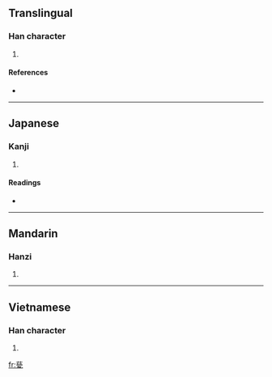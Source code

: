 {{also|瓷}}
==Translingual==

===Han character===
{{Han char|rn=98|rad=瓦|as=09|sn=14|four=|canj=廿女戈弓 (TVIN)}}

# {{defn|Han|sort=瓦09}}

====References====
* {{Han ref|kx=0751.111|dkj=21574|hdz=21429.030|uh=7506|ud=29958}}

----

==Japanese==

===Kanji===
{{ja-kanji|grade=|rs=瓦09}}

# {{defn|Japanese}}

====Readings====
* {{ja-readings|on=[[し]] (shi), [[じ]] (ji)|kun=[[かめ]] (kame)|nanori=}}

----

==Mandarin==

===Hanzi===
{{cmn-hanzi|pin=[[cí]] ([[ci2]]), [[ǒu]] ([[ou3]])|wg=tz'u<sup>2</sup>, ou<sup>3</sup>}}

# {{defn|Mandarin|sort=瓦09}}

----

==Vietnamese==

===Han character===
{{vi-hantu|[[từ]]|rs=瓦09}}

# {{defn|Vietnamese|sort=瓦09}}

[[fr:甆]]